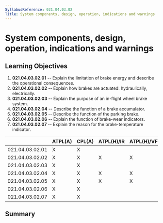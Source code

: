 ```yaml
---
SyllabusReference: 021.04.03.02
Title: System components, design, operation, indications and warnings
---
```


# System components, design, operation, indications and warnings

## Learning Objectives

1.  **021.04.03.02.01** -- Explain the limitation of brake energy and describe
    the operational consequences.
2.  **021.04.03.02.02** -- Explain how brakes are actuated: hydraulically,
    electrically.
3.  **021.04.03.02.03** -- Explain the purpose of an in-flight wheel brake
    system.
4.  **021.04.03.02.04** -- Describe the function of a brake accumulator.
5.  **021.04.03.02.05** -- Describe the function of the parking brake.
6.  **021.04.03.02.06** -- Explain the function of brake-wear indicators.
7.  **021.04.03.02.07** -- Explain the reason for the brake-temperature
    indicator.

|                 | ATPL(A) | CPL(A) | ATPL(H)/IR | ATPL(H)/VFR | CPL(H) | IR  | CBIR(A) |
| --------------- | ------- | ------ | ---------- | ----------- | ------ | --- | ------- |
| 021.04.03.02.01 | X       | X      |            |             |        |     |         |
| 021.04.03.02.02 | X       | X      | X          | X           | X      |     |         |
| 021.04.03.02.03 | X       | X      |            |             |        |     |         |
| 021.04.03.02.04 | X       | X      | X          | X           | X      |     |         |
| 021.04.03.02.05 | X       | X      | X          | X           | X      |     |         |
| 021.04.03.02.06 | X       | X      |            |             |        |     |         |
| 021.04.03.02.07 | X       | X      |            |             |        |     |         |

## Summary
